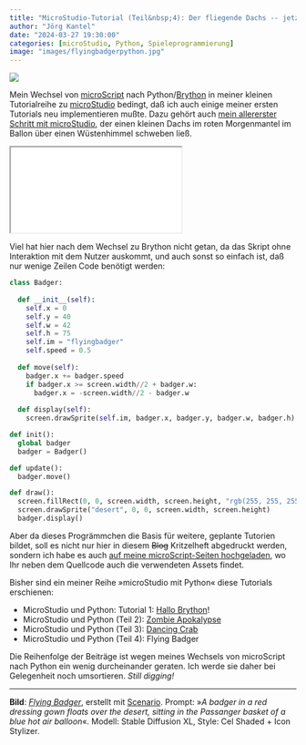 ```yaml
---
title: "MicroStudio-Tutorial (Teil&nbsp;4): Der fliegende Dachs -- jetzt auch in Python"
author: "Jörg Kantel"
date: "2024-03-27 19:30:00"
categories: [microStudio, Python, Spieleprogrammierung]
image: "images/flyingbadgerpython.jpg"
---
```


[![](images/flyingbadgerpython-b.jpg)](https://www.flickr.com/photos/schockwellenreiter/53539184633/)

Mein Wechsel von [microScript](http://cognitiones.kantel-chaos-team.de/multimedia/spieleprogrammierung/microscript.html) nach Python/[Brython](https://brython.info/) in meiner kleinen Tutorialreihe zu [microStudio](http://cognitiones.kantel-chaos-team.de/multimedia/spieleprogrammierung/microstudio.html) bedingt, daß ich auch einige meiner ersten Tutorials neu implementieren mußte. Dazu gehört auch [mein allererster Schritt mit microStudio](https://kantel.github.io/posts/2024022001_microstudio_1st_steps/), der einen kleinen Dachs im roten Morgenmantel im Ballon über einen Wüstenhimmel schweben ließ.

<iframe src="pythontutorial4/index.html" class="if16_9" name="Flying Badger"></iframe>

Viel hat hier nach dem Wechsel zu Brython nicht getan, da das Skript ohne Interaktion mit dem Nutzer auskommt, und auch sonst so einfach ist, daß nur wenige Zeilen Code benötigt werden:

~~~python
class Badger:
  
  def __init__(self):
    self.x = 0
    self.y = 40
    self.w = 42
    self.h = 75
    self.im = "flyingbadger"
    self.speed = 0.5
  
  def move(self):
    badger.x += badger.speed
    if badger.x >= screen.width//2 + badger.w:
      badger.x = -screen.width//2 - badger.w
  
  def display(self):
    screen.drawSprite(self.im, badger.x, badger.y, badger.w, badger.h)

def init():
  global badger
  badger = Badger()

def update():
  badger.move()

def draw():
  screen.fillRect(0, 0, screen.width, screen.height, "rgb(255, 255, 255)")
  screen.drawSprite("desert", 0, 0, screen.width, screen.height)
  badger.display()
~~~

Aber da dieses Progrämmchen die Basis für weitere, geplante Tutorien bildet, soll es nicht nur hier in diesem ~~Blog~~ Kritzelheft abgedruckt werden, sondern ich habe es auch [auf meine microScript-Seiten hochgeladen](https://microstudio.dev/projects/pythontutorial4/code/), wo Ihr neben dem Quellcode auch die verwendeten Assets findet.

Bisher sind ein meiner Reihe »microStudio mit Python« diese Tutorials erschienen:

- MicroStudio und Python: Tutorial 1: [Hallo Brython](https://kantel.github.io/posts/2024032201_microstudio_python_1/)!
- MicroStudio und Python (Teil 2): [Zombie Apokalypse](https://kantel.github.io/posts/2024032401_microstudio_python_2/)
- MicroStudio und Python (Teil 3): [Dancing Crab](https://kantel.github.io/posts/2024032502_microstudio_python_3/)
- MicroStudio und Python (Teil 4): Flying Badger

Die Reihenfolge der Beiträge ist wegen meines Wechsels von microScript nach Python ein wenig durcheinander geraten. Ich werde sie daher bei Gelegenheit noch umsortieren. *Still digging!*

---

**Bild**: *[Flying Badger](https://www.flickr.com/photos/schockwellenreiter/53539184633/)*, erstellt mit [Scenario](http://cognitiones.kantel-chaos-team.de/technikgeschichte/rechnerundnetze/scenario.html). Prompt: »*A badger in a red dressing gown floats over the desert, sitting in the Passanger basket of a blue hot air balloon*«. Modell: Stable Diffusion XL, Style: Cel Shaded + Icon Stylizer.